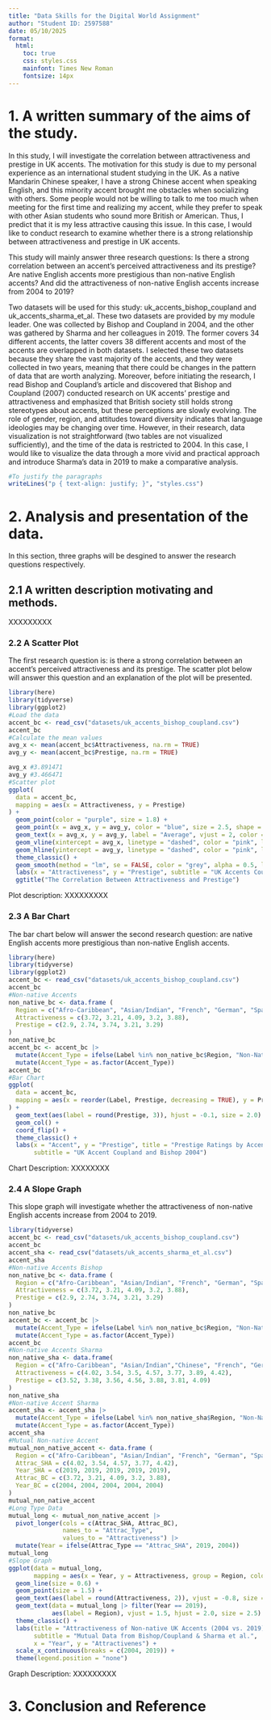 ```yaml
---
title: "Data Skills for the Digital World Assignment"
author: "Student ID: 2597588"
date: 05/10/2025
format: 
  html:
    toc: true
    css: styles.css
    mainfont: Times New Roman
    fontsize: 14px
---
```


# 1. A written summary of the aims of the study.

In this study, I will investigate the correlation between attractiveness and prestige in UK accents. The motivation for this study is due to my personal experience as an international student studying in the UK. As a native Mandarin Chinese speaker, I have a strong Chinese accent when speaking English, and this minority accent brought me obstacles when socializing with others. Some people would not be willing to talk to me too much when meeting for the first time and realizing my accent, while they prefer to speak with other Asian students who sound more British or American. Thus, I predict that it is my less attractive causing this issue. In this case, I would like to conduct research to examine whether there is a strong relationship between attractiveness and prestige in UK accents.

This study will mainly answer three research questions: Is there a strong correlation between an accent’s perceived attractiveness and its prestige? Are native English accents more prestigious than non-native English accents? And did the attractiveness of non-native English accents increase from 2004 to 2019? 

Two datasets will be used for this study: uk_accents_bishop_coupland and uk_accents_sharma_et_al. These two datasets are provided by my module leader. One was collected by Bishop and Coupland in 2004, and the other was gathered by Sharma and her colleagues in 2019. The former covers 34 different accents, the latter covers 38 different accents and most of the accents are overlapped in both datasets. I selected these two datasets because they share the vast majority of the accents, and they were collected in two years, meaning that there could be changes in the pattern of data that are worth analyzing. Moreover, before initiating the research, I read Bishop and Coupland’s article and discovered that Bishop and Coupland (2007) conducted research on UK accents’ prestige and attractiveness and emphasized that British society still holds strong stereotypes about accents, but these perceptions are slowly evolving. The role of gender, region, and attitudes toward diversity indicates that language ideologies may be changing over time. However, in their research, data visualization is not straightforward (two tables are not visualized sufficiently), and the time of the data is restricted to 2004. In this case, I would like to visualize the data through a more vivid and practical approach and introduce Sharma’s data in 2019 to make a comparative analysis.

```r
#To justify the paragraphs
writeLines("p { text-align: justify; }", "styles.css")
```

# 2. Analysis and presentation of the data.

In this section, three graphs will be desgined to answer the research questions respectively.

## 2.1 A written description motivating and methods.

XXXXXXXXX

### 2.2 A Scatter Plot

The first research question is: is there a strong correlation between an accent’s perceived attractiveness and its prestige. The scatter plot below will answer this question and an explanation of the plot will be presented.

```r
library(here)
library(tidyverse)
library(ggplot2)
#Load the data
accent_bc <- read_csv("datasets/uk_accents_bishop_coupland.csv")
accent_bc
#Calculate the mean values
avg_x <- mean(accent_bc$Attractiveness, na.rm = TRUE)
avg_y <- mean(accent_bc$Prestige, na.rm = TRUE)

avg_x #3.891471
avg_y #3.466471
#Scatter plot
ggplot(
  data = accent_bc, 
  mapping = aes(x = Attractiveness, y = Prestige)
) +
  geom_point(color = "purple", size = 1.8) +
  geom_point(x = avg_x, y = avg_y, color = "blue", size = 2.5, shape = 17) + 
  geom_text(x = avg_x, y = avg_y, label = "Average", vjust = 2, color = "blue", size = 2.0) + 
  geom_vline(xintercept = avg_x, linetype = "dashed", color = "pink", linewidth = 0.8) +
  geom_hline(yintercept = avg_y, linetype = "dashed", color = "pink", linewidth = 0.8) +
  theme_classic() +
  geom_smooth(method = "lm", se = FALSE, color = "grey", alpha = 0.5, linewidth = 0.8) +
  labs(x = "Attractiveness", y = "Prestige", subtitle = "UK Accents Coupland and Bishop 2004") +
  ggtitle("The Correlation Between Attractiveness and Prestige")

```
Plot description: XXXXXXXXX

### 2.3 A Bar Chart

The bar chart below will answer the second research question: are native English accents more prestigious than non-native English accents.

```r
library(here)
library(tidyverse)
library(ggplot2)
accent_bc <- read_csv("datasets/uk_accents_bishop_coupland.csv")
accent_bc
#Non-native Accents
non_native_bc <- data.frame (
  Region = c("Afro-Caribbean", "Asian/Indian", "French", "German", "Spanish"),
  Attractiveness = c(3.72, 3.21, 4.09, 3.2, 3.88),
  Prestige = c(2.9, 2.74, 3.74, 3.21, 3.29)
)
non_native_bc
accent_bc <- accent_bc |> 
  mutate(Accent_Type = ifelse(Label %in% non_native_bc$Region, "Non-Native", "Native")) |> 
  mutate(Accent_Type = as.factor(Accent_Type))
accent_bc
#Bar Chart
ggplot(
  data = accent_bc, 
  mapping = aes(x = reorder(Label, Prestige, decreasing = TRUE), y = Prestige, fill = Accent_Type)
) +
  geom_text(aes(label = round(Prestige, 3)), hjust = -0.1, size = 2.0) +
  geom_col() +
  coord_flip() +
  theme_classic() +
  labs(x = "Accent", y = "Prestige", title = "Prestige Ratings by Accent",
       subtitle = "UK Accent Coupland and Bishop 2004")

```

Chart Description: XXXXXXXX

### 2.4 A Slope Graph

This slope graph will investigate whether the attractiveness of non-native English accents increase from 2004 to 2019.

```r
library(tidyverse)
accent_bc <- read_csv("datasets/uk_accents_bishop_coupland.csv")
accent_bc
accent_sha <- read_csv("datasets/uk_accents_sharma_et_al.csv")
accent_sha
#Non-native Accents Bishop
non_native_bc <- data.frame (
  Region = c("Afro-Caribbean", "Asian/Indian", "French", "German", "Spanish"),
  Attractiveness = c(3.72, 3.21, 4.09, 3.2, 3.88),
  Prestige = c(2.9, 2.74, 3.74, 3.21, 3.29)
)
non_native_bc
accent_bc <- accent_bc |> 
  mutate(Accent_Type = ifelse(Label %in% non_native_bc$Region, "Non-Native", "Native")) |> 
  mutate(Accent_Type = as.factor(Accent_Type))
accent_bc
#Non-native Accents Sharma
non_native_sha <- data.frame(
  Region = c("Afro-Caribbean", "Asian/Indian","Chinese", "French", "German", "MLE", "Spanish"),
  Attractiveness = c(4.02, 3.54, 3.5, 4.57, 3.77, 3.89, 4.42),
  Prestige = c(3.52, 3.38, 3.56, 4.56, 3.88, 3.81, 4.09)
)
non_native_sha
#Non-native Accent Sharma
accent_sha <- accent_sha |> 
  mutate(Accent_Type = ifelse(Label %in% non_native_sha$Region, "Non-Native", "Native")) |> 
  mutate(Accent_Type = as.factor(Accent_Type))
accent_sha
#Mutual Non-native Accent
mutual_non_native_accent <- data.frame (
  Region = c("Afro-Caribbean", "Asian/Indian", "French", "German", "Spanish"),
  Attrac_SHA = c(4.02, 3.54, 4.57, 3.77, 4.42),
  Year_SHA = c(2019, 2019, 2019, 2019, 2019),
  Attrac_BC = c(3.72, 3.21, 4.09, 3.2, 3.88),
  Year_BC = c(2004, 2004, 2004, 2004, 2004)
)
mutual_non_native_accent
#Long Type Data
mutual_long <- mutual_non_native_accent |> 
  pivot_longer(cols = c(Attrac_SHA, Attrac_BC), 
               names_to = "Attrac_Type", 
               values_to = "Attractiveness") |> 
  mutate(Year = ifelse(Attrac_Type == "Attrac_SHA", 2019, 2004))
mutual_long
#Slope Graph
ggplot(data = mutual_long,
       mapping = aes(x = Year, y = Attractiveness, group = Region, color = Region)) +
  geom_line(size = 0.6) +
  geom_point(size = 1.5) +
  geom_text(aes(label = round(Attractiveness, 2)), vjust = -0.8, size = 2.5) +
  geom_text(data = mutual_long |> filter(Year == 2019), 
            aes(label = Region), vjust = 1.5, hjust = 2.0, size = 2.5) +
  theme_classic() +
  labs(title = "Attractiveness of Non-native UK Accents (2004 vs. 2019)",
       subtitle = "Mutual Data from Bishop/Coupland & Sharma et al.",
       x = "Year", y = "Attractivenes") +
  scale_x_continuous(breaks = c(2004, 2019)) +
  theme(legend.position = "none")
```
Graph Description: XXXXXXXXX

# 3. Conclusion and Reference

